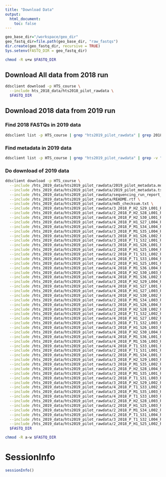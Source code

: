 ```yaml
---
title: "Download Data"
output:
  html_document:
    toc: false
---
```



```r
geo_base_dir="/workspace/geo_dir"
geo_fastq_dir=file.path(geo_base_dir, "raw_fastqs")
dir.create(geo_fastq_dir, recursive = TRUE)
Sys.setenv(FASTQ_DIR = geo_fastq_dir)
```

```bash
chmod -R u+w $FASTQ_DIR
```

## Download All data from 2018 run
```bash
ddsclient download -p HTS_course \
  --include hts_2018_data/hts2018_pilot_rawdata \
  $FASTQ_DIR
```

## Download 2018 data from 2019 run

### Find 2018 FASTQs in 2019 data
```bash
ddsclient list -p HTS_course | grep "hts2019_pilot_rawdata" | grep 2018 
```

### Find metadata in 2019 data
```bash
ddsclient list -p HTS_course | grep "hts2019_pilot_rawdata" | grep -v "fastq.gz"
```

### Do download of 2019 data
```bash
ddsclient download -p HTS_course \
  --include /hts_2019_data/hts2019_pilot_rawdata/2019_pilot_metadata.md \
  --include /hts_2019_data/hts2019_pilot_rawdata/2019_pilot_metadata.tsv \
  --include /hts_2019_data/hts2019_pilot_rawdata/sequencing_run_report_5630_190509A5.html \
  --include /hts_2019_data/hts2019_pilot_rawdata/README.rtf \
  --include /hts_2019_data/hts2019_pilot_rawdata/md5_checksum.txt \
  --include /hts_2019_data/hts2019_pilot_rawdata/3_2018_P_H2_S29_L001_R1_001.fastq.gz \
  --include /hts_2019_data/hts2019_pilot_rawdata/2_2018_P_H2_S28_L001_R1_001.fastq.gz \
  --include /hts_2019_data/hts2019_pilot_rawdata/4_2018_P_H2_S30_L001_R1_001.fastq.gz \
  --include /hts_2019_data/hts2019_pilot_rawdata/4_2018_P_H1_S27_L004_R1_001.fastq.gz \
  --include /hts_2019_data/hts2019_pilot_rawdata/2_2018_P_M1_S34_L004_R1_001.fastq.gz \
  --include /hts_2019_data/hts2019_pilot_rawdata/3_2018_P_M1_S35_L004_R1_001.fastq.gz \
  --include /hts_2019_data/hts2019_pilot_rawdata/3_2018_P_H1_S26_L002_R1_001.fastq.gz \
  --include /hts_2019_data/hts2019_pilot_rawdata/3_2018_P_T1_S32_L001_R1_001.fastq.gz \
  --include /hts_2019_data/hts2019_pilot_rawdata/3_2018_P_H1_S26_L001_R1_001.fastq.gz \
  --include /hts_2019_data/hts2019_pilot_rawdata/2_2018_P_H1_S25_L004_R1_001.fastq.gz \
  --include /hts_2019_data/hts2019_pilot_rawdata/2_2018_P_T1_S31_L002_R1_001.fastq.gz \
  --include /hts_2019_data/hts2019_pilot_rawdata/4_2018_P_T1_S33_L004_R1_001.fastq.gz \
  --include /hts_2019_data/hts2019_pilot_rawdata/2_2018_P_H1_S25_L001_R1_001.fastq.gz \
  --include /hts_2019_data/hts2019_pilot_rawdata/4_2018_P_M1_S36_L004_R1_001.fastq.gz \
  --include /hts_2019_data/hts2019_pilot_rawdata/4_2018_P_H2_S30_L003_R1_001.fastq.gz \
  --include /hts_2019_data/hts2019_pilot_rawdata/4_2018_P_M1_S36_L002_R1_001.fastq.gz \
  --include /hts_2019_data/hts2019_pilot_rawdata/3_2018_P_H2_S29_L004_R1_001.fastq.gz \
  --include /hts_2019_data/hts2019_pilot_rawdata/4_2018_P_H1_S27_L001_R1_001.fastq.gz \
  --include /hts_2019_data/hts2019_pilot_rawdata/4_2018_P_H1_S27_L003_R1_001.fastq.gz \
  --include /hts_2019_data/hts2019_pilot_rawdata/4_2018_P_H2_S30_L002_R1_001.fastq.gz \
  --include /hts_2019_data/hts2019_pilot_rawdata/2_2018_P_M1_S34_L003_R1_001.fastq.gz \
  --include /hts_2019_data/hts2019_pilot_rawdata/3_2018_P_H1_S26_L004_R1_001.fastq.gz \
  --include /hts_2019_data/hts2019_pilot_rawdata/2_2018_P_H2_S28_L002_R1_001.fastq.gz \
  --include /hts_2019_data/hts2019_pilot_rawdata/3_2018_P_T1_S32_L002_R1_001.fastq.gz \
  --include /hts_2019_data/hts2019_pilot_rawdata/4_2018_P_H1_S27_L002_R1_001.fastq.gz \
  --include /hts_2019_data/hts2019_pilot_rawdata/3_2018_P_T1_S32_L003_R1_001.fastq.gz \
  --include /hts_2019_data/hts2019_pilot_rawdata/3_2018_P_H1_S26_L003_R1_001.fastq.gz \
  --include /hts_2019_data/hts2019_pilot_rawdata/4_2018_P_H2_S30_L004_R1_001.fastq.gz \
  --include /hts_2019_data/hts2019_pilot_rawdata/4_2018_P_M1_S36_L001_R1_001.fastq.gz \
  --include /hts_2019_data/hts2019_pilot_rawdata/4_2018_P_M1_S36_L003_R1_001.fastq.gz \
  --include /hts_2019_data/hts2019_pilot_rawdata/4_2018_P_T1_S33_L001_R1_001.fastq.gz \
  --include /hts_2019_data/hts2019_pilot_rawdata/2_2018_P_T1_S31_L001_R1_001.fastq.gz \
  --include /hts_2019_data/hts2019_pilot_rawdata/2_2018_P_M1_S34_L001_R1_001.fastq.gz \
  --include /hts_2019_data/hts2019_pilot_rawdata/3_2018_P_H2_S29_L003_R1_001.fastq.gz \
  --include /hts_2019_data/hts2019_pilot_rawdata/3_2018_P_M1_S35_L002_R1_001.fastq.gz \
  --include /hts_2019_data/hts2019_pilot_rawdata/2_2018_P_H2_S28_L004_R1_001.fastq.gz \
  --include /hts_2019_data/hts2019_pilot_rawdata/3_2018_P_M1_S35_L001_R1_001.fastq.gz \
  --include /hts_2019_data/hts2019_pilot_rawdata/2_2018_P_T1_S31_L003_R1_001.fastq.gz \
  --include /hts_2019_data/hts2019_pilot_rawdata/3_2018_P_H2_S29_L002_R1_001.fastq.gz \
  --include /hts_2019_data/hts2019_pilot_rawdata/4_2018_P_T1_S33_L002_R1_001.fastq.gz \
  --include /hts_2019_data/hts2019_pilot_rawdata/3_2018_P_M1_S35_L003_R1_001.fastq.gz \
  --include /hts_2019_data/hts2019_pilot_rawdata/4_2018_P_T1_S33_L003_R1_001.fastq.gz \
  --include /hts_2019_data/hts2019_pilot_rawdata/2_2018_P_H2_S28_L003_R1_001.fastq.gz \
  --include /hts_2019_data/hts2019_pilot_rawdata/2_2018_P_H1_S25_L003_R1_001.fastq.gz \
  --include /hts_2019_data/hts2019_pilot_rawdata/2_2018_P_M1_S34_L002_R1_001.fastq.gz \
  --include /hts_2019_data/hts2019_pilot_rawdata/2_2018_P_T1_S31_L004_R1_001.fastq.gz \
  --include /hts_2019_data/hts2019_pilot_rawdata/3_2018_P_T1_S32_L004_R1_001.fastq.gz \
  --include /hts_2019_data/hts2019_pilot_rawdata/2_2018_P_H1_S25_L002_R1_001.fastq.gz \
  $FASTQ_DIR
```

```bash
chmod -R a-w $FASTQ_DIR
```


# SessionInfo
```r
sessionInfo()
```
